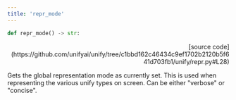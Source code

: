 ```yaml
---
title: 'repr_mode'
---
```


```python
def repr_mode() -> str:
```

<p align="right">[source code](https://github.com/unifyai/unify/tree/c1bbd162c46434c9ef1702b2120b5f641d703fb1/unify/repr.py#L28)</p>

Gets the global representation mode as currently set. This is used when representing
the various unify types on screen. Can be either "verbose" or "concise".